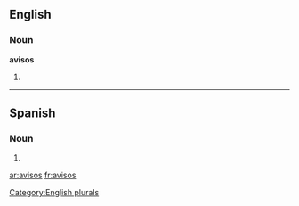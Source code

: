 ==English==

===Noun===
'''avisos'''

# {{plural of|[[aviso]]}}

[[Category:English plurals]]

----
==Spanish==

===Noun===
{{infl|es|noun form|g=m|g2=p}}

# {{plural of|nocat=1|[[aviso#Spanish|aviso]]|lang=es}}

[[ar:avisos]]
[[fr:avisos]]